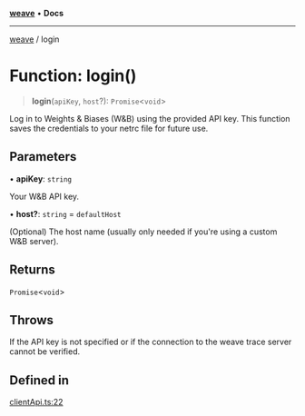 [**weave**](/reference/typescript-sdk/weave/index) • **Docs**

***

[weave](/reference/typescript-sdk/weave/index) / login

# Function: login()

> **login**(`apiKey`, `host`?): `Promise`\<`void`\>

Log in to Weights & Biases (W&B) using the provided API key.
This function saves the credentials to your netrc file for future use.

## Parameters

• **apiKey**: `string`

Your W&B API key.

• **host?**: `string` = `defaultHost`

(Optional) The host name (usually only needed if you're using a custom W&B server).

## Returns

`Promise`\<`void`\>

## Throws

If the API key is not specified or if the connection to the weave trace server cannot be verified.

## Defined in

[clientApi.ts:22](https://github.com/wandb/weave/blob/e2313369cb35bc1b6f97c70539926dd951ead21e/sdks/node/src/clientApi.ts#L22)
